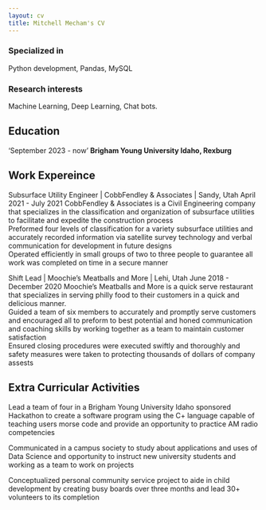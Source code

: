 ```yaml
---
layout: cv
title: Mitchell Mecham's CV
---
```

### Specialized in

Python development, Pandas, MySQL


### Research interests

Machine Learning, Deep Learning, Chat bots.


## Education

'September 2023 - now'
__Brigham Young University Idaho, Rexburg__


## Work Expereince
<p>
Subsurface Utility Engineer | CobbFendley & Associates | Sandy, Utah April 2021 - July 2021
CobbFendley & Associates is a Civil Engineering company that specializes in the classification and organization of 
subsurface utilities to facilitate and expedite the construction process
<br>
Preformed four levels of classification for a variety subsurface utilities and accurately recorded information via 
satellite survey technology and verbal communication for development in future designs
<br>
Operated efficiently in small groups of two to three people to guarantee all work was completed on time in a 
secure manner
</p>
<p>
Shift Lead | Moochie's Meatballs and More | Lehi, Utah June 2018 - December 2020
Moochie's Meatballs and More is a quick serve restaurant that specializes in serving philly food to their customers in a 
quick and delicious manner.
<br>
Guided a team of six members to accurately and promptly serve customers and encouraged all to preform to best 
potential and honed communication and coaching skills by working together as a team to maintain customer 
satisfaction
<br>
Ensured closing procedures were executed swiftly and thoroughly and safety measures were taken to protecting 
thousands of dollars of company assests
</p>

## Extra Curricular Activities

<p>
Lead a team of four in a Brigham Young University Idaho sponsored Hackathon to create a software program 
using the C+ language capable of teaching users morse code and provide an opportunity to practice AM radio 
competencies
</p>
<p>
Communicated in a campus society to study about applications and uses of Data Science and opportunity to 
instruct new university students and working as a team to work on projects
</p>
<p>
Conceptualized personal community service project to aide in child development by creating busy boards over 
three months and lead 30+ volunteers to its completion
</p>


<!-- ### Footer

Last updated: May 2013 -->


